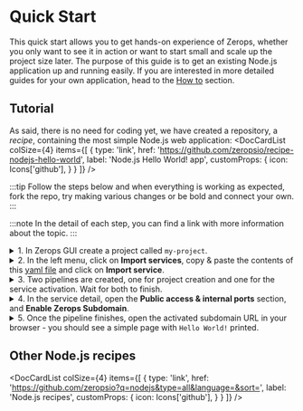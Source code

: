 ---
---


# Quick Start

This quick start allows you to get hands-on experience of Zerops, whether you only want to see it in action or want to start small and scale up the project size later. The purpose of this guide is to get an existing Node.js application up and running easily. If you are interested in more detailed guides for your own application, head to the [How to](/nodejs/how-to/create) section.

## Tutorial

As said, there is no need for coding yet, we have created a repository, a *recipe*, containing the most simple Node.js web application:
<DocCardList colSize={4} items={[
  {
    type: 'link',
    href: 'https://github.com/zeropsio/recipe-nodejs-hello-world',
    label: 'Node.js Hello World! app',
    customProps: {
      icon: Icons['github'],
    }
  }
]} />

:::tip
Follow the steps below and when everything is working as expected, fork the repo, try making various changes or be bold and connect your own.
:::

:::note
In the detail of each step, you can find a link with more information about the topic.
:::

<details><summary>1. In Zerops GUI create a project called <code>my-project</code>.</summary>
<p>
Learn more about <a href="/features/infrastructure#project">projects</a> in Zerops.
</p>
</details>
<details><summary>2. In the left menu, click on <b>Import services</b>, copy & paste the contents of this <a href="https://github.com/vankovap/zerops-nodejs-helloworld/blob/main/import.yml">yaml file</a> and click on <b>Import service</b>.</summary>
<p>
Learn more about <a href="/features/infrastructure#services--containers">services</a> in Zerops and how to <a href="/nodejs/how-to/create#add-nodejs-service-to-an-existing-project">import a service</a> to an existing project.
</p>
</details>
<details><summary>3. Two pipelines are created, one for project creation and one for the service activation. Wait for both to finish.</summary>
<p>
Learn more about how the pipelines can be <a href="/nodejs/how-to/trigger-pipeline">triggered</a> and about <a href="/nodejs/how-to/build-process">build</a> and <a href="/nodejs/how-to/deploy-process">deploy</a> processes of a Node.js application in Zerops.

Learn more about how to access <a href="/nodejs/how-to/logs#build-log">build log</a> of your Node.js service in Zerops.
</p>
</details>
<details><summary>4. In the service detail, open the <b>Public access & internal ports</b> section, and <b>Enable Zerops Subdomain</b>.</summary>
<p>
Learn more about how to <a href="/nodejs/how-to/access">access</a> your Node.js service in Zerops.
</p>
</details>
<details><summary>5. Once the pipeline finishes, open the activated subdomain URL in your browser - you should see a simple page with <code>Hello World!</code> printed.</summary>
<p>
Congratulations! You have created your first application in Zerops, and we hope to see your own projects soon.

For now, check out other features, such as <a href="/nodejs/how-to/env-variables">environment variables</a>, <a href="/nodejs/how-to/logs#runtime-log">runtime log</a> and <a href="/nodejs/how-to/scaling">scaling</a>.

Feel free to make any changes to your project, fork the repo or connect your own. Also, browse all Node.js recipes in the link below.
</p>
</details>

## Other Node.js recipes

<DocCardList colSize={4} items={[
  {
    type: 'link',
    href: 'https://github.com/zeropsio?q=nodejs&type=all&language=&sort=',
    label: 'Node.js recipes',
    customProps: {
      icon: Icons['github'],
    }
  }
]} />
